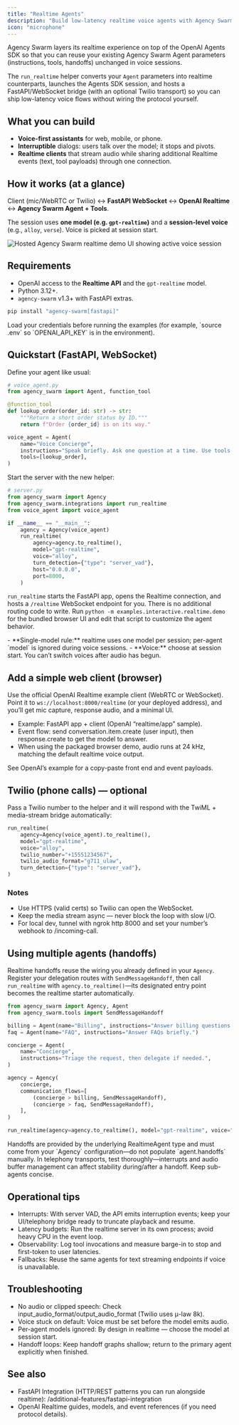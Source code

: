 ```yaml
---
title: "Realtime Agents"
description: "Build low-latency realtime voice agents with Agency Swarm."
icon: "microphone"
---
```


Agency Swarm layers its realtime experience on top of the OpenAI Agents SDK so that you can reuse your existing Agency Swarm Agent parameters (instructions, tools, handoffs) unchanged in voice sessions.

The `run_realtime` helper converts your `Agent` parameters into realtime counterparts, launches the Agents SDK session, and hosts a FastAPI/WebSocket bridge (with an optional Twilio transport) so you can ship low-latency voice flows without wiring the protocol yourself.

## What you can build

- **Voice-first assistants** for web, mobile, or phone.
- **Interruptible** dialogs: users talk over the model; it stops and pivots.
- **Realtime clients** that stream audio while sharing additional Realtime events (text, tool payloads) through one connection.

## How it works (at a glance)

Client (mic/WebRTC or Twilio) ↔ **FastAPI WebSocket** ↔ **OpenAI Realtime** ↔ **Agency Swarm Agent + Tools**.

The session uses **one model (e.g. `gpt-realtime`)** and a **session-level voice** (e.g., `alloy`, `verse`). Voice is picked at session start.

![Hosted Agency Swarm realtime demo UI showing active voice session](/images/agencii-hosted.png)

## Requirements

- OpenAI access to the **Realtime API** and the `gpt-realtime` model.
- Python 3.12+.
- `agency-swarm` v1.3+ with FastAPI extras.

```bash
pip install "agency-swarm[fastapi]"
```

<Tip>
  Load your credentials before running the examples (for example, `source .env` so `OPENAI_API_KEY` is in the environment).
</Tip>

## Quickstart (FastAPI, WebSocket)

Define your agent like usual:

```python
# voice_agent.py
from agency_swarm import Agent, function_tool

@function_tool
def lookup_order(order_id: str) -> str:
    """Return a short order status by ID."""
    return f"Order {order_id} is on its way."

voice_agent = Agent(
    name="Voice Concierge",
    instructions="Speak briefly. Ask one question at a time. Use tools only when needed.",
    tools=[lookup_order],
)
```

Start the server with the new helper:

```python
# server.py
from agency_swarm import Agency
from agency_swarm.integrations import run_realtime
from voice_agent import voice_agent

if __name__ == "__main__":
    agency = Agency(voice_agent)
    run_realtime(
        agency=agency.to_realtime(),
        model="gpt-realtime",
        voice="alloy",
        turn_detection={"type": "server_vad"},
        host="0.0.0.0",
        port=8000,
    )
```

`run_realtime` starts the FastAPI app, opens the Realtime connection, and hosts a `/realtime` WebSocket endpoint for you. There is no additional routing code to write. Run `python -m examples.interactive.realtime.demo` for the bundled browser UI and edit that script to customize the agent behavior.

<Note>
- **Single-model rule:** realtime uses one model per session; per-agent `model` is ignored during voice sessions.   
- **Voice:** choose at session start. You can’t switch voices after audio has begun.
</Note>

## Add a simple web client (browser)

Use the official OpenAI Realtime example client (WebRTC or WebSocket). Point it to `ws://localhost:8000/realtime` (or your deployed address), and you’ll get mic capture, response audio, and a minimal UI.
- Example: FastAPI app + client (OpenAI “realtime/app” sample).
- Event flow: send conversation.item.create (user input), then response.create to get the model to answer.
- When using the packaged browser demo, audio runs at 24 kHz, matching the default realtime voice output.

See OpenAI’s example for a copy-paste front end and event payloads.

## Twilio (phone calls) — optional

Pass a Twilio number to the helper and it will respond with the TwiML + media-stream bridge automatically:

```python
run_realtime(
    agency=Agency(voice_agent).to_realtime(),
    model="gpt-realtime",
    voice="alloy",
    twilio_number="+15551234567",
    twilio_audio_format="g711_ulaw",
    turn_detection={"type": "server_vad"},
)
```

### Notes

- Use HTTPS (valid certs) so Twilio can open the WebSocket.
- Keep the media stream async — never block the loop with slow I/O.
- For local dev, tunnel with ngrok http 8000 and set your number’s webhook to /incoming-call.

## Using multiple agents (handoffs)

Realtime handoffs reuse the wiring you already defined in your `Agency`. Register your delegation routes with `SendMessageHandoff`, then call `run_realtime` with `agency.to_realtime()`—its designated entry point becomes the realtime starter automatically.

```python
from agency_swarm import Agency, Agent
from agency_swarm.tools import SendMessageHandoff

billing = Agent(name="Billing", instructions="Answer billing questions briefly.")
faq = Agent(name="FAQ", instructions="Answer FAQs briefly.")

concierge = Agent(
    name="Concierge",
    instructions="Triage the request, then delegate if needed.",
)

agency = Agency(
    concierge,
    communication_flows=[
        (concierge > billing, SendMessageHandoff),
        (concierge > faq, SendMessageHandoff),
    ],
)

run_realtime(agency=agency.to_realtime(), model="gpt-realtime", voice="alloy")
```

<Note>
  Handoffs are provided by the underlying RealtimeAgent type and must come from your `Agency` configuration—do not populate `agent.handoffs` manually. In telephony transports, test thoroughly—interrupts and audio buffer management can affect stability during/after a handoff. Keep sub-agents concise.
</Note>

## Operational tips

- Interrupts: With server VAD, the API emits interruption events; keep your UI/telephony bridge ready to truncate playback and resume.
- Latency budgets: Run the realtime server in its own process; avoid heavy CPU in the event loop.
- Observability: Log tool invocations and measure barge-in to stop and first-token to user latencies.
- Fallbacks: Reuse the same agents for text streaming endpoints if voice is unavailable.

## Troubleshooting

- No audio or clipped speech: Check input_audio_format/output_audio_format (Twilio uses μ-law 8k).
- Voice stuck on default: Voice must be set before the model emits audio.
- Per-agent models ignored: By design in realtime — choose the model at session start.
- Handoff loops: Keep handoff graphs shallow; return to the primary agent explicitly when finished.

## See also

- FastAPI Integration (HTTP/REST patterns you can run alongside realtime): /additional-features/fastapi-integration
- OpenAI Realtime guides, models, and event references (if you need protocol details).
